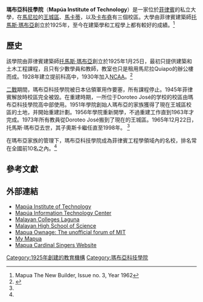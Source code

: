 {{Infobox university
|name = Mapúa Institute of Technology
|SealImage = File:瑪布亞科技學院校徽.png
|image = 03738jfSanta Rita Chapel Mapua Intramuros San Francisco Church Conventfvf 29.jpg
|motto = Learn, Discover, Create
|established = 1925
|type = [[私立大學|私立大學]]
|president = Reynaldo Vea
|city = [[王城區|王城區]]、[[馬卡蒂|馬卡蒂]]、[[卡布堯|卡布堯]]
|state = [[馬尼拉|馬尼拉]]
|country = {{flag|Philippines}}
|undergrad = 約16,000
|faculty = 約900
|campus = 王城區校區：17,996.7 m²
|mascot = 瑪布亞紅雀
|colors = 紅色和金色
|affiliations = [[國家大學體育協會_(菲律賓)|NCAA]]，[[王城區集團|王城區集團]]，[[ABET|ABET]]
|website = {{URL|www.mapua.edu.ph}}
|logo =
}}

'''瑪布亞科技學院'''（'''Mapúa Institute of Technology'''）是一家位於[[菲律賓|菲律賓]]的私立大學，在[[馬尼拉|馬尼拉]]的[[王城區|王城區]]、[[馬卡蒂|馬卡蒂]]，以及[[卡布堯|卡布堯]]有三個校區。大學由菲律賓建築師[[托馬斯·瑪布亞|托馬斯·瑪布亞]]創立於1925年，至今在建築學和工程學上都有較好的成績。<ref>Mapua The New Builder, Issue no. 3, Year 1962</ref>

==歷史==

該學院由菲律賓建築師[[托馬斯·瑪布亞|托馬斯·瑪布亞]]創立於1925年1月25日，最初只提供建築和土木工程課程，且只有少數學員和教師，教室也只是租用馬尼拉Quiapo的辦公樓而成。1928年建立提前科高中，1930年加入[[國家大學體育協會_(菲律賓)|NCAA]]。<ref name="mapua_history">{{cite web| url=http://www.mapua.edu.ph/About/History.aspx| title=History of Mapua| publisher=Mapua| date=| accessdate=March 3, 2009| archive-date=2021-03-08| archive-url=https://web.archive.org/web/20210308051928/https://www.mapua.edu.ph/About/History.aspx| dead-url=no}}</ref>

[[二戰|二戰]]期間，瑪布亞科技學院被日本佔領軍用作要塞，所有課程停止。1945年菲律賓解放時校區完全被毀。在重建時期，一所位于Doroteo José的学校的校區由瑪布亞科技學院高中部使用。1951年學院創始人瑪布亞的家族獲得了現在王城區校區的土地，并開始重建計劃。1956年學院重新開學，不過重建工作直到1963年才完成。1973年所有教員從Doroteo José搬到了現在的王城區。1965年12月22日，托馬斯·瑪布亞去世，其子奧斯卡繼任直至1998年。 <ref name="mapua_history"/>

在瑪布亞家族的管理下，瑪布亞科技學院成為菲律賓工程學領域內的名校，排名常在全國前10名之內。<ref name="mapua_history"/>

==參考文獻==
{{Reflist}}

==外部連結==
{{Commonscat|Mapúa Institute of Technology|瑪布亞科技學院}}

*[http://www.mapua.edu.ph/ Mapúa Institute of Technology] {{Wayback|url=http://www.mapua.edu.ph/ |date=20210418105716 }}
*[http://www.mitc.com.ph/ Mapúa Information Technology Center] {{Wayback|url=http://www.mitc.com.ph/ |date=20181227184136 }}
*[http://www.mcl.edu.ph/ Malayan Colleges Laguna] {{Wayback|url=http://www.mcl.edu.ph/ |date=20210121164611 }}
*[http://www.malayanscience.edu.ph/ Malayan High School of Science] {{Wayback|url=http://www.malayanscience.edu.ph/ |date=20210125141652 }}
*[https://web.archive.org/web/20141122021031/http://mapuaownage.com/ Mapua Ownage: The unofficial forum of MIT]
*[http://my.mapua.edu.ph/ My Mapua] {{Wayback|url=http://my.mapua.edu.ph/ |date=20030625202645 }}
*[http://www.mapuacardinalsingers.weebly.com/ Mapua Cardinal Singers Website] {{Wayback|url=http://www.mapuacardinalsingers.weebly.com/ |date=20210208070556 }}

{{DEFAULTSORT:Mapua}}
[[Category:1925年創建的教育機構|Category:1925年創建的教育機構]]
[[Category:瑪布亞科技學院|Category:瑪布亞科技學院]]